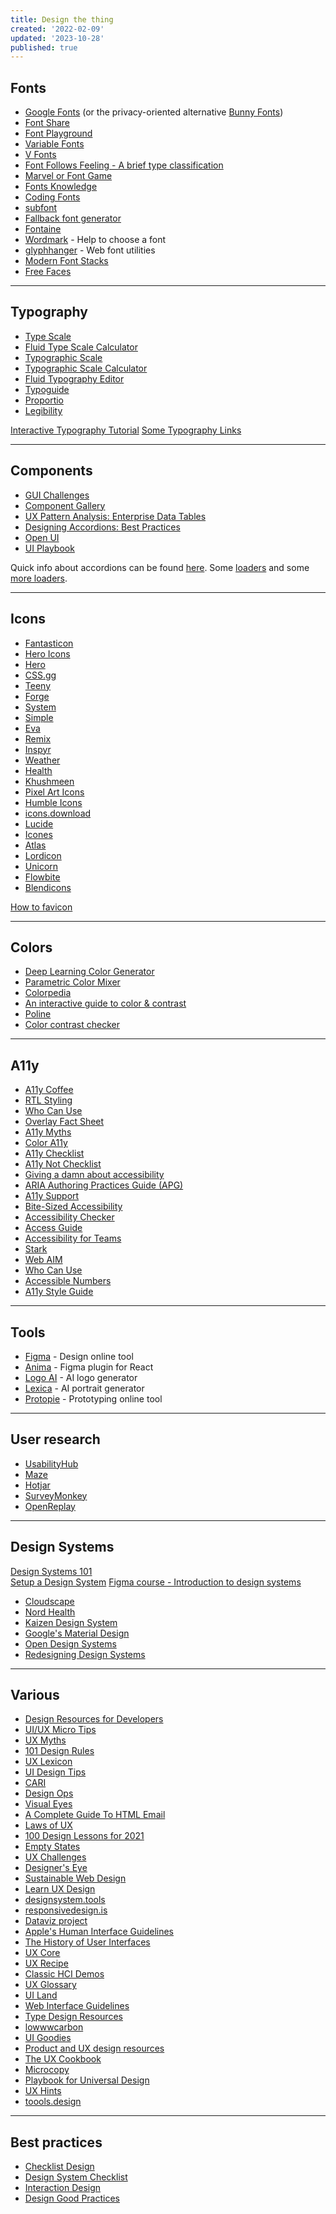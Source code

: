 ```yaml
---
title: Design the thing
created: '2022-02-09'
updated: '2023-10-28'
published: true
---
```


## Fonts

-   [Google Fonts](https://fonts.google.com/) (or the privacy-oriented alternative [Bunny Fonts](https://fonts.bunny.net/))
-   [Font Share](https://www.fontshare.com/)
-   [Font Playground](https://play.typedetail.com/)
-   [Variable Fonts](https://variablefonts.io/)
-   [V Fonts](https://v-fonts.com/)
-   [Font Follows Feeling - A brief type classification](https://pimpmytype.com/font-follows-feeling/)
-   [Marvel or Font Game](https://marvel-or-font.web.app/)
-   [Fonts Knowledge](https://fonts.google.com/knowledge)
-   [Coding Fonts](https://coding-fonts.css-tricks.com/)
-   [subfont](https://github.com/Munter/subfont)
-   [Fallback font generator](https://screenspan.net/fallback)
-   [Fontaine](https://github.com/unjs/fontaine)
-   [Wordmark](https://wordmark.it/) - Help to choose a font
-   [glyphhanger](https://github.com/zachleat/glyphhanger) - Web font utilities
-   [Modern Font Stacks](https://modernfontstacks.com/)
-   [Free Faces](https://www.freefaces.gallery/)

---

## Typography

-   [Type Scale](https://type-scale.com/)
-   [Fluid Type Scale Calculator](https://www.fluid-type-scale.com/)
-   [Typographic Scale](https://spencermortensen.com/articles/typographic-scale/)
-   [Typographic Scale Calculator](https://www.layoutgridcalculator.com/typographic-scale/)
-   [Fluid Typography Editor](https://modern-fluid-typography.vercel.app/)
-   [Typoguide](http://www.typogui.de/)
-   [Proportio](https://proportio.app/)
-   [Legibility](https://legible-typography.com/en/)

[Interactive Typography Tutorial](https://learnui.design/tools/typography-tutorial.html)
[Some Typography Links](https://css-tricks.com/some-typography-links-vii/)

---

## Components

-   [GUI Challenges](https://web.dev/shows/gui-challenges/)
-   [Component Gallery](https://component.gallery/)
-   [UX Pattern Analysis: Enterprise Data Tables](https://pencilandpaper.io/articles/user-experience/ux-pattern-analysis-enterprise-data-tables/)
-   [Designing Accordions: Best Practices](https://blog.prototypr.io/designing-the-accordion-best-practices-3c1bd54bf26e)
-   [Open UI](https://open-ui.org/)
-   [UI Playbook](https://uiplaybook.dev)

Quick info about accordions can be found [here](https://uxdesign.cc/ui-cheat-sheet-accordions-3e88f0d4dfee).
Some [loaders](https://uiball.com/loaders/) and some [more loaders](https://css-loaders.com/).

---

## Icons

-   [Fantasticon](https://github.com/tancredi/fantasticon)
-   [Hero Icons](https://heroicons.dev/)
-   [Hero](https://heroicons.com/)
-   [CSS.gg](https://github.com/astrit/css.gg)
-   [Teeny](https://teenyicons.com/)
-   [Forge](https://icons.theforgesmith.com/)
-   [System](https://systemuicons.com/)
-   [Simple](https://simpleicons.org/)
-   [Eva](https://akveo.github.io/eva-icons/)
-   [Remix](https://remixicon.com/)
-   [Inspyr](https://inspyr.io/)
-   [Weather](https://erikflowers.github.io/weather-icons/)
-   [Health](https://healthicons.org/)
-   [Khushmeen](https://khushmeen.com/icons.html)
-   [Pixel Art Icons](https://pixelarticons.com/)
-   [Humble Icons](https://humbleicons.com/)
-   [icons.download](https://icons.download/)
-   [Lucide](https://lucide.dev/)
-   [Icones](https://icones.js.org/)
-   [Atlas](https://github.com/Vectopus/Atlas-icons-font)
-   [Lordicon](https://lordicon.com/)
-   [Unicorn](https://unicornicons.com/)
-   [Flowbite](https://flowbite.com/icons/)
-   [Blendicons](https://blendicons.com/)

[How to favicon](https://evilmartians.com/chronicles/how-to-favicon-in-2021-six-files-that-fit-most-needs)

---

## Colors

-   [Deep Learning Color Generator](https://colors.eva.design/)
-   [Parametric Color Mixer](https://colormixer.web.app/)
-   [Colorpedia](https://github.com/joowani/colorpedia)
-   [An interactive guide to color & contrast](https://colorandcontrast.com/)
-   [Poline](https://meodai.github.io/poline/)
-   [Color contrast checker](https://colorcontrast.app)

---

## A11y

-   [A11y Coffee](https://a11y.coffee/)
-   [RTL Styling](https://rtlstyling.com/)
-   [Who Can Use](https://whocanuse.com/)
-   [Overlay Fact Sheet](https://overlayfactsheet.com/)
-   [A11y Myths](https://a11ymyths.com/)
-   [Color A11y](https://stephaniewalter.design/blog/color-accessibility-tools-resources-to-design-inclusive-products)
-   [A11y Checklist](https://www.a11yproject.com/checklist/)
-   [A11y Not Checklist](https://not-checklist.intopia.digital/)
-   [Giving a damn about accessibility](https://www.accessibility.uxdesign.cc/)
-   [ARIA Authoring Practices Guide (APG)](https://www.w3.org/WAI/ARIA/apg/patterns/)
-   [A11y Support](https://a11ysupport.io/)
-   [Bite-Sized Accessibility](https://bite-sized-a11y.com)
-   [Accessibility Checker](https://www.accessibilitychecker.org)
-   [Access Guide](https://www.accessguide.io/)
-   [Accessibility for Teams](https://accessibility.digital.gov/)
-   [Stark](https://www.getstark.co/)
-   [Web AIM](https://webaim.org/)
-   [Who Can Use](https://www.whocanuse.com/)
-   [Accessible Numbers](https://accessiblenumbers.com/)
-   [A11y Style Guide](https://a11y-style-guide.com/style-guide/)

---

## Tools

-   [Figma](https://www.figma.com/) - Design online tool
-   [Anima](https://www.animaapp.com/figma) - Figma plugin for React
-   [Logo AI](https://www.logoai.com/) - AI logo generator
-   [Lexica](https://lexica.art/) - AI portrait generator
-   [Protopie](https://www.protopie.io/) - Prototyping online tool

---

## User research

-   [UsabilityHub](https://usabilityhub.com)
-   [Maze](https://maze.co)
-   [Hotjar](https://www.hotjar.com)
-   [SurveyMonkey](https://www.surveymonkey.com)
-   [OpenReplay](https://openreplay.com)

---

## Design Systems

[Design Systems 101](https://www.nngroup.com/articles/design-systems-101/)  
[Setup a Design System](https://thedesignsystem.guide/)
[Figma course - Introduction to design systems](https://help.figma.com/hc/en-us/articles/14552901442839-Overview-Introduction-to-design-systems)

-   [Cloudscape](https://cloudscape.design/)
-   [Nord Health](https://nordhealth.design/)
-   [Kaizen Design System](https://cultureamp.design/)
-   [Google's Material Design](https://m3.material.io/)
-   [Open Design Systems](https://www.designsystems.com/open-design-systems/)
-   [Redesigning Design Systems](https://redesigningdesign.systems/component-process/getting-started.html)

---

## Various

-   [Design Resources for Developers](https://github.com/bradtraversy/design-resources-for-developers)
-   [UI/UX Micro Tips](https://uxdesign.cc/ui-ux-micro-tips-the-ultimate-collection-a07d56c9e98)
-   [UX Myths](https://uxmyths.com/)
-   [101 Design Rules](https://www.wearecollins.com/ideas/101-design-rules/)
-   [UX Lexicon](https://www.curiositytank.com/ux-lexicon)
-   [UI Design Tips](https://www.uidesign.tips/ui-tips)
-   [CARI](https://cari.institute/)
-   [Design Ops](https://www.nngroup.com/articles/design-ops-study-guide/)
-   [Visual Eyes](https://www.visualeyes.design/)
-   [A Complete Guide To HTML Email](https://www.smashingmagazine.com/2021/04/complete-guide-html-email-templates-tools/)
-   [Laws of UX](https://lawsofux.com/)
-   [100 Design Lessons for 2021](https://trends.uxdesign.cc/)
-   [Empty States](https://emptystat.es/)
-   [UX Challenges](https://uxtools.co/challenges)
-   [Designer's Eye](https://www.supremo.co.uk/designers-eye/)
-   [Sustainable Web Design](https://sustainablewebdesign.org/)
-   [Learn UX Design](https://start.uxdesign.cc/)
-   [designsystem.tools](https://www.designsystem.tools/)
-   [responsivedesign.is](https://responsivedesign.is/)
-   [Dataviz project](https://datavizproject.com/)
-   [Apple's Human Interface Guidelines](https://developer.apple.com/design/human-interface-guidelines/guidelines/overview/)
-   [The History of User Interfaces](https://history.user-interface.io/)
-   [UX Core](https://keepsimple.io/uxcore)
-   [UX Recipe](https://uxrecipe.github.io/)
-   [Classic HCI Demos](https://jackrusher.com/classic-ux/)
-   [UX Glossary](https://builtformars.com/ux-glossary)
-   [UI Land](https://ui.land/)
-   [Web Interface Guidelines](https://rauno.me/interfaces)
-   [Type Design Resources](https://typedesignresources.com/)
-   [lowwwcarbon](https://lowwwcarbon.com/)
-   [UI Goodies](https://uigoodies.com/)
-   [Product and UX design resources](https://www.degreeless.design/)
-   [The UX Cookbook](https://theuxcookbook.com/)
-   [Microcopy](https://www.microcopy.me/)
-   [Playbook for Universal Design](https://universaldesignguide.com/)
-   [UX Hints](https://uxhints.com/)
-   [toools.design](https://www.toools.design/)

---

## Best practices

-   [Checklist Design](https://www.checklist.design/)
-   [Design System Checklist](https://www.designsystemchecklist.com/)
-   [Interaction Design](https://ixdchecklist.com/)
-   [Design Good Practices](https://goodpractices.design/)
